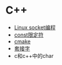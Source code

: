 = C++ =
* [[./socket|Linux socket编程]]
* [[./const|const限定符]]
* [[./cmake|cmake]]
* [[./socket|套接字]]
* c和c++中的char
